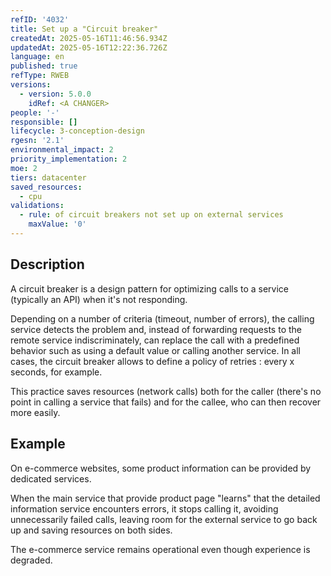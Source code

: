 ```yaml
---
refID: '4032'
title: Set up a "Circuit breaker"
createdAt: 2025-05-16T11:46:56.934Z
updatedAt: 2025-05-16T12:22:36.726Z
language: en
published: true
refType: RWEB
versions:
  - version: 5.0.0
    idRef: <A CHANGER>
people: '-'
responsible: []
lifecycle: 3-conception-design
rgesn: '2.1'
environmental_impact: 2
priority_implementation: 2
moe: 2
tiers: datacenter
saved_resources:
  - cpu
validations:
  - rule: of circuit breakers not set up on external services
    maxValue: '0'
---
```


## Description

A circuit breaker is a design pattern for optimizing calls to a service (typically an API) when it's not responding.

Depending on a number of criteria (timeout, number of errors), the calling service detects the problem and, instead of forwarding requests to the remote service indiscriminately, can replace the call with a predefined behavior such as using a default value or calling another service. In all cases, the circuit breaker allows  to define a policy of retries : every x seconds, for example.

This practice saves resources (network calls) both for the caller (there's no point in calling a service that fails) and for the callee, who can then recover more easily.

## Example

On e-commerce websites, some product information can be provided by dedicated services.

When the main service that provide product page "learns" that the detailed information service encounters errors,
it stops calling it, avoiding unnecessarily failed calls, leaving room for the external service to go back up and saving resources on both sides.

The e-commerce service remains operational even though experience is degraded.
